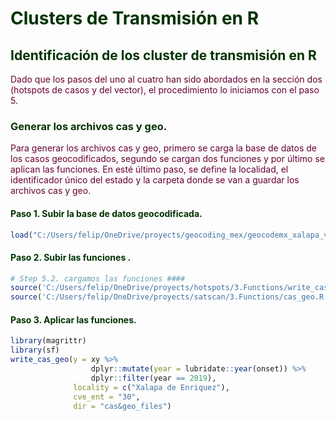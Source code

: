 # **<span style="color:#003300;">Clusters de Transmisión en R</span>** {#clustersr}

## **<span style="color:#003300;">Identificación de los cluster de transmisión en R</span>**

<span style="color:#660033;">Dado que los pasos del uno al cuatro han sido abordados en la sección dos (hotspots de casos y del vector), el procedimiento lo iniciamos con el paso 5.</span> 

### **<span style="color:#003300;">Generar los archivos cas y geo</span>**.

<span style="color:#660033;">Para generar los archivos cas y geo, primero se carga la base de datos de los casos geocodificados, segundo se cargan dos funciones y por último se aplican las funciones. En esté último paso, se define la localidad, el identificador único del estado y la carpeta donde se van a guardar los archivos cas y geo.</span>


#### **<span style="color:#003300;">Paso 1. Subir la base de datos geocodificada</span>**.
```r
load("C:/Users/felip/OneDrive/proyects/geocoding_mex/geocodemx_xalapa_ver/geocodemx_xalapa_ver/8.RData/geo_positive_den_xal_2008_2020.RData")
```


#### **<span style="color:#003300;">Paso 2. Subir las funciones </span>**.
```r
# Step 5.2. cargamos las funciones ####
source('C:/Users/felip/OneDrive/proyects/hotspots/3.Functions/write_cas_geo.R')
source('C:/Users/felip/OneDrive/proyects/satscan/3.Functions/cas_geo.R')

```

#### **<span style="color:#003300;">Paso 3. Aplicar las funciones</span>**.
```r
library(magrittr)
library(sf)
write_cas_geo(y = xy %>% 
                  dplyr::mutate(year = lubridate::year(onset)) %>%
                  dplyr::filter(year == 2019),
              locality = c("Xalapa de Enriquez"),
              cve_ent = "30",
              dir = "cas&geo_files")
```



